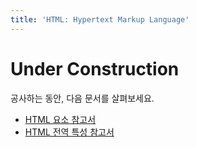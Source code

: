```yaml
---
title: 'HTML: Hypertext Markup Language'
---
```


# Under Construction

공사하는 동안, 다음 문서를 살펴보세요.

- [HTML 요소 참고서](./HTML/Element)
- [HTML 전역 특성 참고서](./HTML/Global_attributes)
